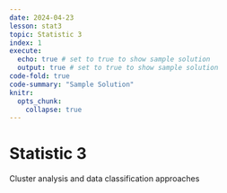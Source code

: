 ```yaml
---
date: 2024-04-23
lesson: stat3
topic: Statistic 3
index: 1
execute:
  echo: true # set to true to show sample solution 
  output: true # set to true to show sample solution
code-fold: true
code-summary: "Sample Solution"
knitr:
  opts_chunk:
    collapse: true  
---
```


# Statistic 3

Cluster analysis and data classification approaches